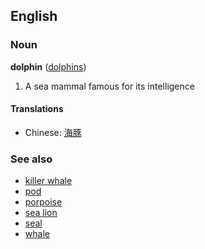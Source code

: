 ==English==
===Noun===
'''dolphin''' ([[dolphins]])

# A sea mammal famous for its intelligence

====Translations====
*Chinese: [[海豚]]

===See also===
*[[killer whale]]
*[[pod]]
*[[porpoise]]
*[[sea lion]]
*[[seal]]
*[[whale]]